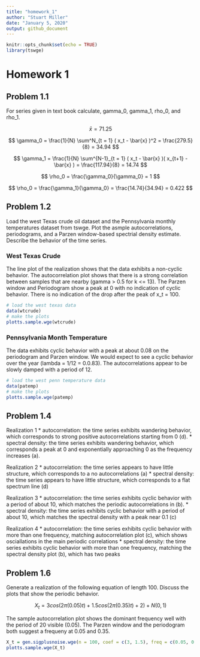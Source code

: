 ```yaml
---
title: "homework_1"
author: "Stuart Miller"
date: "January 5, 2020"
output: github_document
---
```


```r
knitr::opts_chunk$set(echo = TRUE)
library(tswge)
```

# Homework 1

## Problem 1.1

For series given in text book calculate, gamma_0, gamma_1, rho_0, and rho_1.

$$
\bar{x} = 71.25
$$

$$
\gamma_0 = \frac{1}{N} \sum^N_{t = 1} ( x_t - \bar{x} )^2 = \frac{279.5}{8} = 34.94
$$

$$
\gamma_1 = \frac{1}{N} \sum^{N-1}_{t = 1} ( x_t - \bar{x} )( x_{t+1} - \bar{x} ) = \frac{117.94}{8} = 14.74
$$

$$
\rho_0 = \frac{\gamma_0}{\gamma_0} = 1
$$

$$
\rho_0 = \frac{\gamma_1}{\gamma_0} = \frac{14.74}{34.94} = 0.422
$$

## Problem 1.2

Load the west Texas crude oil dataset and the Pennsylvania monthly temperatures dataset from tswge.
Plot the asmple autocorrelations, periodograms, and a Parzen window-based spectrial density estimate.
Describe the behavior of the time series.

### West Texas Crude

The line plot of the realization shows that the data exhibits a non-cyclic behavior.
The autocorrelation plot shows that there is a strong correlation between samples that are nearby (gamma > 0.5 for k <= 13).
The Parzen window and Periodogram show a peak at 0 with no indication of cyclic behavior.
There is no indication of the drop after the peak of x_t = 100.

```r
# load the west texas data
data(wtcrude)
# make the plots
plotts.sample.wge(wtcrude)
```

### Pennsylvania Month Temperature

The data exhibits cyclic behavior with a peak at about 0.08 on the periodogram and Parzen window.
We would expect to see a cyclic behavior over the year (lambda = 1/12 = 0.0.83).
The autocorrelations appear to be slowly damped with a period of 12.

```r
# load the west penn temperature data
data(patemp)
# make the plots
plotts.sample.wge(patemp)
```

## Problem 1.4

Realization 1
  * autocorrelation: the time series exhibits wandering behavior, which corresponds to strong positive autocorrelations starting from 0 (d).
  * spectral density: the time series exhibits wandering behavior, which corresponds a peak at 0 and exponentially approaching 0 as the frequency increases (a).
  
  Realization 2
  * autocorrelation: the time series appears to have little structure, which corresponds to a no autocorrelations (a)
  * spectral density: the time series appears to have little structure, which corresponds to a flat spectrum line (d)

Realization 3
  * autocorrelation: the time series exhibits cyclic behavior with a period of about 10, which matches the periodic autocorrelations in (b).
  * spectral density: the time series exhibits cyclic behavior with a period of about 10, which matches the spectral density with a peak near 0.1 (c)

Realization 4
  * autocorrelation: the time series exhibits cyclic behavior with more than one frequency, matching autocorrelation plot (c), which shows osciallations in the main periodic correlations
  * spectral density: the time series exhibits cyclic behavior with more than one frequency, matching the spectral density plot (b), which has two peaks

## Problem 1.6

Generate a realization of the following equation of length 100.
Discuss the plots that show the periodic behavior.

$$
X_t = 3cos(2\pi(0.05)t) + 1.5cos(2\pi(0.35)t) + 2) + N(0,1)
$$

The sample autocorrelation plot shows the dominant frequency well with the period of 20 visible (0.05).
The Parzen window and the periodogram both suggest a frequeny at 0.05 and 0.35.

```r
X_t = gen.sigplusnoise.wge(n = 100, coef = c(3, 1.5), freq = c(0.05, 0.35), psi = c(0, 2))
plotts.sample.wge(X_t)
```




